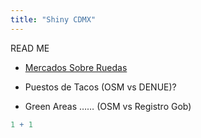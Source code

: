 ```yaml
---
title: "Shiny CDMX"
---
```


READ ME

-   [Mercados Sobre Ruedas](https://www.datos.cdmx.gob.mx/dataset/mercados-sobre-ruedas)

-   Puestos de Tacos (OSM vs DENUE)?

-   Green Areas ...... (OSM vs Registro Gob)

```r
1 + 1
```

